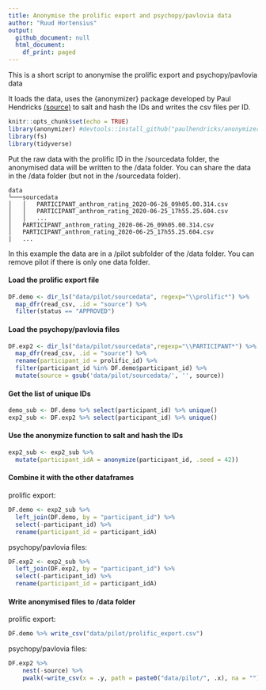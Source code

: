 ```yaml
---
title: Anonymise the prolific export and psychopy/pavlovia data 
author: "Ruud Hortensius"
output:
  github_document: null
  html_document:
    df_print: paged
---
```



This is a short script to anonymise the prolific export and psychopy/pavlovia data

It loads the data, uses the {anonymizer} package developed by Paul Hendricks [(source)](https://github.com/paulhendricks/anonymizer) to salt and hash the IDs and writes the csv files per ID.

```r
knitr::opts_chunk$set(echo = TRUE)
library(anonymizer) #devtools::install_github("paulhendricks/anonymizer")
library(fs)
library(tidyverse)
```


Put the raw data with the prolific ID in the /sourcedata folder, the anonymised data will be written to the /data folder. You can share the data in the /data folder (but not in the /sourcedata folder).
```
data
└───sourcedata
│   │   PARTICIPANT_anthrom_rating_2020-06-26_09h05.00.314.csv
│   │   PARTICIPANT_anthrom_rating_2020-06-25_17h55.25.604.csv 
│   │   ...
│   PARTICIPANT_anthrom_rating_2020-06-26_09h05.00.314.csv
│   PARTICIPANT_anthrom_rating_2020-06-25_17h55.25.604.csv  
|   ...
```

In this example the data are in a /pilot subfolder of the /data folder. You can remove pilot if there is only one data folder.

#### Load the prolific export file
```r
DF.demo <- dir_ls("data/pilot/sourcedata", regexp="\\prolific*") %>% 
  map_dfr(read_csv, .id = "source") %>% 
  filter(status == "APPROVED") 
```

#### Load the psychopy/pavlovia files
```r
DF.exp2 <- dir_ls("data/pilot/sourcedata",regexp="\\PARTICIPANT*") %>% 
  map_dfr(read_csv, .id = "source") %>% 
  rename(participant_id = prolific_id) %>%
  filter(participant_id %in% DF.demo$participant_id) %>% 
  mutate(source = gsub('data/pilot/sourcedata/', '', source))
```

#### Get the list of unique IDs
```r
demo_sub <- DF.demo %>% select(participant_id) %>% unique()
exp2_sub <- DF.exp2 %>% select(participant_id) %>% unique()
```

#### Use the anonymize function to salt and hash the IDs
```r
exp2_sub <- exp2_sub %>% 
  mutate(participant_idA = anonymize(participant_id, .seed = 42))
```

#### Combine it with the other dataframes
prolific export:
```r
DF.demo <- exp2_sub %>% 
  left_join(DF.demo, by = "participant_id") %>% 
  select(-participant_id) %>% 
  rename(participant_id = participant_idA)
```

psychopy/pavlovia files:
```r
DF.exp2 <- exp2_sub %>% 
  left_join(DF.exp2, by = "participant_id") %>% 
  select(-participant_id) %>% 
  rename(participant_id = participant_idA)
```

#### Write anonymised files to /data folder
prolific export:
```r
DF.demo %>% write_csv("data/pilot/prolific_export.csv")
```

psychopy/pavlovia files:
```r
DF.exp2 %>%
    nest(-source) %>%
    pwalk(~write_csv(x = .y, path = paste0("data/pilot/", .x), na = ""))
```

